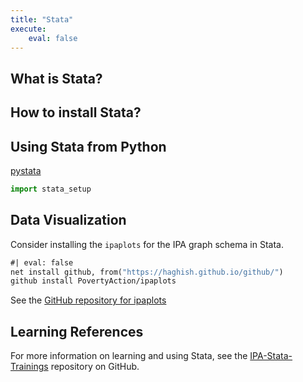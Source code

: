 ```yaml
---
title: "Stata"
execute:
    eval: false
---
```


## What is Stata?

## How to install Stata?

## Using Stata from Python

[pystata](https://www.stata.com/python/pystata18/notebook/Quick%20Start0.html)

```python
import stata_setup
```

## Data Visualization

Consider installing the `ipaplots` for the IPA graph schema in Stata.

```stata
#| eval: false
net install github, from("https://haghish.github.io/github/")
github install PovertyAction/ipaplots
```

See the [GitHub repository for ipaplots](https://github.com/PovertyAction/ipaplots)

## Learning References

For more information on learning and using Stata, see the [IPA-Stata-Trainings](https://github.com/PovertyAction/IPA-Stata-Trainings)
repository on GitHub.
